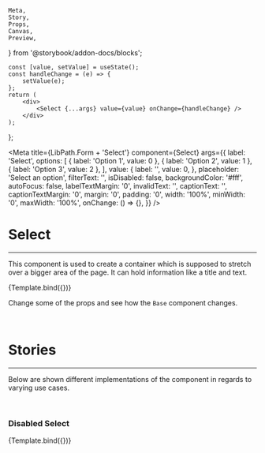     Meta,
    Story,
    Props,
    Canvas,
    Preview,
} from '@storybook/addon-docs/blocks';

    const [value, setValue] = useState();
    const handleChange = (e) => {
        setValue(e);
    };
    return (
        <div>
            <Select {...args} value={value} onChange={handleChange} />
        </div>
    );
};

<Meta
    title={LibPath.Form + 'Select'}
    component={Select}
    args={{
        label: 'Select',
        options: [
            { label: 'Option 1', value: 0 },
            { label: 'Option 2', value: 1 },
            { label: 'Option 3', value: 2 },
        ],
        value: {
            label: '',
            value: 0,
        },
        placeholder: 'Select an option',
        filterText: '',
        isDisabled: false,
        backgroundColor: '#fff',
        autoFocus: false,
        labelTextMargin: '0',
        invalidText: '',
        captionText: '',
        captionTextMargin: '0',
        margin: '0',
        padding: '0',
        width: '100%',
        minWidth: '0',
        maxWidth: '100%',
        onChange: () => {},
    }}
/>

# Select

<ComponentStability variant="stable" />

<hr />

This component is used to create a container which is supposed to stretch over a bigger area of the page. It can hold information like a title and text.

<Preview withToolbar>
    <Story name="Base">{Template.bind({})}</Story>
</Preview>

Change some of the props and see how the `Base` component changes.

<br />

<Props story="Base" />

# Stories

<hr />

Below are shown different implementations of the component in regards to varying
use cases.

<br />

### Disabled Select

<Canvas>
    <Story
        name="Disabled Select"
        args={{
            isDisabled: true,
        }}
    >
        {Template.bind({})}
    </Story>
</Canvas>
